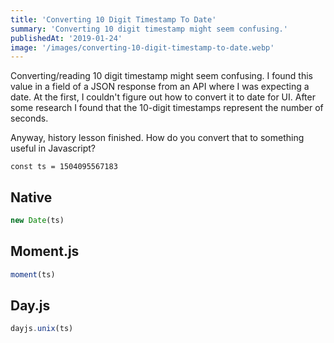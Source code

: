 ```yaml
---
title: 'Converting 10 Digit Timestamp To Date'
summary: 'Converting 10 digit timestamp might seem confusing.'
publishedAt: '2019-01-24'
image: '/images/converting-10-digit-timestamp-to-date.webp'
---
```


Converting/reading 10 digit timestamp might seem confusing. I found this value in a field of a JSON response from an API where I was expecting a date. At the first, I couldn't figure out how to convert it to date for UI. After some research I found that the 10-digit timestamps represent the number of seconds.

Anyway, history lesson finished. How do you convert that to something useful in Javascript?

```jsx:Timestamp
const ts = 1504095567183
```

## Native

```jsx
new Date(ts)
```

## Moment.js

```jsx
moment(ts)
```

## Day.js

```jsx
dayjs.unix(ts)
```
